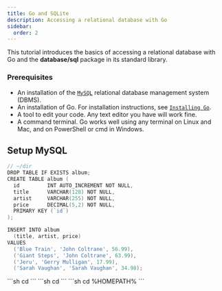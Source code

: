 ```yaml
---
title: Go and SQLite
description: Accessing a relational database with Go
sidebar:
  order: 2
---
```



This tutorial introduces the basics of accessing a relational database with Go and the **database/sql** package in its standard library.

### Prerequisites

- An installation of the [`MySQL`](/tools/install-mysql) relational database management system (DBMS).
- An installation of Go. For installation instructions, see [`Installing Go`](/go/install).
- A tool to edit your code. Any text editor you have will work fine.
- A command terminal. Go works well using any terminal on Linux and Mac, and on PowerShell or cmd in Windows.

## Setup MySQL

```go ins={1-3}
// ~/dir
DROP TABLE IF EXISTS album;
CREATE TABLE album (
  id         INT AUTO_INCREMENT NOT NULL,
  title      VARCHAR(128) NOT NULL,
  artist     VARCHAR(255) NOT NULL,
  price      DECIMAL(5,2) NOT NULL,
  PRIMARY KEY (`id`)
);

INSERT INTO album
  (title, artist, price)
VALUES
  ('Blue Train', 'John Coltrane', 56.99),
  ('Giant Steps', 'John Coltrane', 63.99),
  ('Jeru', 'Gerry Mulligan', 17.99),
  ('Sarah Vaughan', 'Sarah Vaughan', 34.98);
```

<Tabs syncKey="pkg">
<TabItem label="Linux">
```sh
cd 
```
</TabItem>
<TabItem label="Mac">
```sh
cd
```
</TabItem>
<TabItem label="Windows">
```sh
cd %HOMEPATH%
```
</TabItem>
</Tabs>

